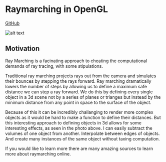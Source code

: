 # Raymarching in OpenGL
[GitHub](https://github.com/carterjandrew/computer_graphics_final_project)

![alt text](/raymarching.png)

## Motivation
Ray Marching is a facinating approach to cheating the computational demands of ray tracing, with some stipulations. 

Traditional ray marching projects rays out from the camera and simulates their bounces by stepping the rays forward. Ray marching dramatically lowers the number of steps by allowing us to define a maximum safe distance we can step a ray forward. We do this by defining every single object in a 3d scene not by a series of planes or trianges but instead by the minimum distance from any point in space to the surface of the object. 

Because of this it can be incredibly challanging to render more complex objects as it would be hard to make a function to define their distances. But this interesting approach to defining objects in 3d allows for some interesting effects, as seen in the photo above. I can easily subtract the volumes of one object from another. Interpolate between edges of objects. And create many instances of the same object without taxing computation. 

If you would like to learn more there are many amazing sources to learn more about raymarching online. 
